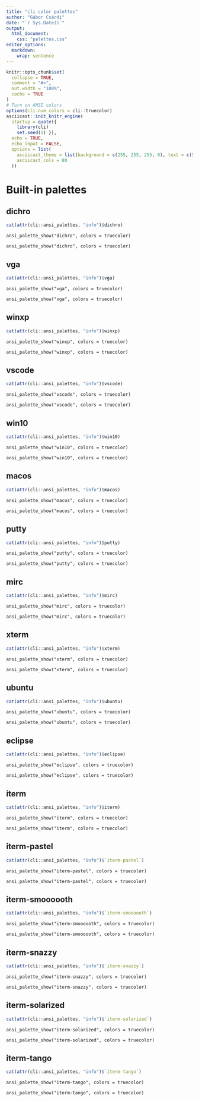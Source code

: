 ```yaml
---
title: "cli color palettes"
author: "Gábor Csárdi"
date: "`r Sys.Date()`"
output:
  html_document:
    css: "palettes.css"
editor_options:
  markdown:
    wrap: sentence
---
```


```r
knitr::opts_chunk$set(
  collapse = TRUE,
  comment = "#>",
  out.width = "100%",
  cache = TRUE
)
# Turn on ANSI colors
options(cli.num_colors = cli::truecolor)
asciicast::init_knitr_engine(
  startup = quote({
    library(cli)
    set.seed(1) }),
  echo = TRUE,
  echo_input = FALSE,
  options = list(
    asciicast_theme = list(background = c(255, 255, 255, 0), text = c(51, 51, 51)),
    asciicast_cols = 80
  ))
```

# Built-in palettes

## dichro

```r
cat(attr(cli::ansi_palettes, "info")$dichro)
```

```asciicast
ansi_palette_show("dichro", colors = truecolor)
```

```asciicast
ansi_palette_show("dichro", colors = truecolor)
```

## vga

```r
cat(attr(cli::ansi_palettes, "info")$vga)
```

```asciicast
ansi_palette_show("vga", colors = truecolor)
```

```asciicast
ansi_palette_show("vga", colors = truecolor)
```

## winxp

```r
cat(attr(cli::ansi_palettes, "info")$winxp)
```

```asciicast
ansi_palette_show("winxp", colors = truecolor)
```

```asciicast
ansi_palette_show("winxp", colors = truecolor)
```

## vscode

```r
cat(attr(cli::ansi_palettes, "info")$vscode)
```

```asciicast
ansi_palette_show("vscode", colors = truecolor)
```

```asciicast
ansi_palette_show("vscode", colors = truecolor)
```

## win10

```r
cat(attr(cli::ansi_palettes, "info")$win10)
```

```asciicast
ansi_palette_show("win10", colors = truecolor)
```

```asciicast
ansi_palette_show("win10", colors = truecolor)
```

## macos

```r
cat(attr(cli::ansi_palettes, "info")$macos)
```

```asciicast
ansi_palette_show("macos", colors = truecolor)
```

```asciicast
ansi_palette_show("macos", colors = truecolor)
```

## putty

```r
cat(attr(cli::ansi_palettes, "info")$putty)
```

```asciicast
ansi_palette_show("putty", colors = truecolor)
```

```asciicast
ansi_palette_show("putty", colors = truecolor)
```

## mirc

```r
cat(attr(cli::ansi_palettes, "info")$mirc)
```

```asciicast
ansi_palette_show("mirc", colors = truecolor)
```

```asciicast
ansi_palette_show("mirc", colors = truecolor)
```

## xterm

```r
cat(attr(cli::ansi_palettes, "info")$xterm)
```

```asciicast
ansi_palette_show("xterm", colors = truecolor)
```

```asciicast
ansi_palette_show("xterm", colors = truecolor)
```

## ubuntu

```r
cat(attr(cli::ansi_palettes, "info")$ubuntu)
```

```asciicast
ansi_palette_show("ubuntu", colors = truecolor)
```

```asciicast
ansi_palette_show("ubuntu", colors = truecolor)
```

## eclipse

```r
cat(attr(cli::ansi_palettes, "info")$eclipse)
```

```asciicast
ansi_palette_show("eclipse", colors = truecolor)
```

```asciicast
ansi_palette_show("eclipse", colors = truecolor)
```

## iterm

```r
cat(attr(cli::ansi_palettes, "info")$iterm)
```

```asciicast
ansi_palette_show("iterm", colors = truecolor)
```

```asciicast
ansi_palette_show("iterm", colors = truecolor)
```

## iterm-pastel

```r
cat(attr(cli::ansi_palettes, "info")$`iterm-pastel`)
```

```asciicast
ansi_palette_show("iterm-pastel", colors = truecolor)
```

```asciicast
ansi_palette_show("iterm-pastel", colors = truecolor)
```

## iterm-smoooooth

```r
cat(attr(cli::ansi_palettes, "info")$`iterm-smoooooth`)
```

```asciicast
ansi_palette_show("iterm-smoooooth", colors = truecolor)
```

```asciicast
ansi_palette_show("iterm-smoooooth", colors = truecolor)
```

## iterm-snazzy

```r
cat(attr(cli::ansi_palettes, "info")$`iterm-snazzy`)
```

```asciicast
ansi_palette_show("iterm-snazzy", colors = truecolor)
```

```asciicast
ansi_palette_show("iterm-snazzy", colors = truecolor)
```

## iterm-solarized

```r
cat(attr(cli::ansi_palettes, "info")$`iterm-solarized`)
```

```asciicast
ansi_palette_show("iterm-solarized", colors = truecolor)
```

```asciicast
ansi_palette_show("iterm-solarized", colors = truecolor)
```

## iterm-tango

```r
cat(attr(cli::ansi_palettes, "info")$`iterm-tango`)
```

```asciicast
ansi_palette_show("iterm-tango", colors = truecolor)
```

```asciicast
ansi_palette_show("iterm-tango", colors = truecolor)
```

